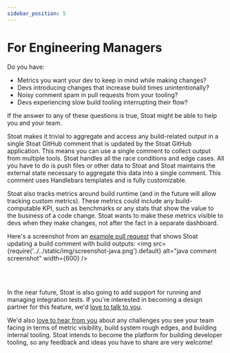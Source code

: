 ```yaml
---
sidebar_position: 5
---
```


# For Engineering Managers

Do you have:
* Metrics you want your dev to keep in mind while making changes?
* Devs introducing changes that increase build times unintentionally?
* Noisy comment spam in pull requests from your tooling?
* Devs experiencing slow build tooling interrupting their flow?

If the answer to any of these questions is true, Stoat might be able to help you and your team.

Stoat makes it trivial to aggregate and access any build-related output in a single Stoat GitHub comment that is updated by the Stoat GitHub application.
This means you can use a single comment to collect output from multiple tools.
Stoat handles all the race conditions and edge cases.
All you have to do is push files or other data to Stoat and Stoat maintains the external state necessary to aggregate this data into a single comment.
This comment uses Handlebars templates and is fully customizable.

Stoat also tracks metrics around build runtime (and in the future will allow tracking custom metrics).
These metrics could include any build-computable KPI, such as benchmarks or any stats that show the value to the business of a code change.
Stoat wants to make these metrics visible to devs when they make changes, not after the fact in a separate dashboard.

Here's a screenshot from an [example pull request](https://github.com/stoat-dev/example-java/pull/1) that shows Stoat updating a build comment with build outputs:
<img src={require('../../static/img/screenshot-java.png').default} alt="java comment screenshot" width={600} />

<br /><br />

In the near future, Stoat is also going to add support for running and managing integration tests.
If you're interested in becoming a design partner for this feature, we'd [love to talk to you](../company/contact-us).

We'd also [love to hear from you](../company/contact-us) about any challenges you see your team facing in terms of metric visibility, build system rough edges, and building internal tooling.
Stoat intends to become the platform for building developer tooling, so any feedback and ideas you have to share are very welcome!

